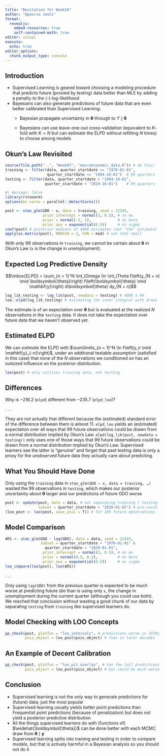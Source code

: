 ```yaml
---
title: "Recitation for Week10"
author: "Apoorva Joshi"
format:
  revealjs:
    embed-resources: true
    self-contained-math: true
editor: visual
execute: 
  echo: true
editor_options: 
  chunk_output_type: console
---
```


## Introduction

```{=html}
<script type="text/x-mathjax-config">
MathJax.Hub.Register.StartupHook("TeX Jax Ready",function () {
  MathJax.Hub.Insert(MathJax.InputJax.TeX.Definitions.macros,{
    cancel: ["Extension","cancel"],
    bcancel: ["Extension","cancel"],
    xcancel: ["Extension","cancel"],
    cancelto: ["Extension","cancel"]
  });
});
</script>
```
-   Supervised Learning is geared toward choosing a modeling procedure that predicts future (proxied by testing) data better than MLE by adding a penalty to the (-) log-likelihood
-   Bayesians can also generate predictions of future data that are even better calibrated than Supervised Learning:
    -   Bayesian propagate uncertainty in $\boldsymbol{\theta}$ through to $Y \mid \boldsymbol{\theta}$

    -   Bayesians can use leave-one-out cross-validation (equivalent to $K$-fold with $K = N$ but can estimate the ELPD without refitting $N$ times) to choose among models

## Okun's Law Revisited

```r
source(file.path("..", "Week07", "macroeconomic_data.R")) # do this!
training <- filter(data, quarter_startdate >= "1970-01-01",
                   quarter_startdate <= "1994-10-01")  # 99 quarters
testing <- filter(data, quarter_startdate > "1994-10-01",
                  quarter_startdate < "2019-10-01")    # 99 quarters
```

```r
#| message: false
library(rstanarm)
options(mc.cores = parallel::detectCores())
```

```r
post <- stan_glm(GDO ~ x, data = training, seed = 12345,
                 prior_intercept = normal(3, 0.5), # on mu
                 prior = normal(-2, 1),            # on beta
                 prior_aux = exponential(0.5))     # on sigma
coef(post) # posterior medians of 4000 estimates (not "the" estimate)
apply(as.matrix(post), MARGIN = 2, FUN = mad) # not that small
```

With only $99$ observations in `training`, we cannot be certain about $\boldsymbol{\theta}$ in Okun's Law (`x` is the change in unemployment).

## Expected Log Predictive Density

$$\mbox{ELPD} = \sum_{n = 1}^N \int_\Omega \ln \int_\Theta f\left(y_{N + n} \mid \boldsymbol{\theta}\right) f\left(\boldsymbol{\theta} \mid \mathbf{y}\right) d\boldsymbol{\theta} dy_{N + n}$$

```r
log_lik_testing <- log_lik(post, newdata = testing) # 4000 x 99
loo::elpd(log_lik_testing) # estimating the inner integral with draws
```

The estimate is of an expectation over $\boldsymbol{\theta}$ but is evaluated at the realized $N$ observations in the `testing` data. It does not take the expectation over future data that we haven't observed yet.

## Estimated ELPD

We can *estimate* the ELPD with $\sum\limits_{n = 1}^N \ln f\left(y_n \mid \mathbf{y}_{-n}\right)$, under an additional testable assumption (satisfied in this case) that none of the $N$ observations we conditioned on has an outsized influence on the posterior distribution.

```r
loo(post) # only utilizes training data, not testing
```

## Differences

Why is $-216.2$ (`elpd`) different from $-235.7$ (`elpd_loo`)?

. . .

They are not actually that different because the (estimated) standard error of the difference between them is almost $11$. `elpd_loo` yields an (estimated) expectation over all ways that $99$ future observations could be drawn from a normal distribution implied by Okun's Law. `elpd(log_lik(post, newdata = testing))` only uses one of those ways that $99$ future observations could be drawn from a normal distribution implied by Okun's Law. Supervised learners see the latter is "genuine" and forget that past testing data is only a proxy for the unobserved future data they actually care about predicting.

## What You Should Have Done

Only using the `training` data in `stan_glm(GDO ~ x, data = training, …)` wasted the $99$ observations in `testing`, which makes our posterior uncertainty about $\boldsymbol{\theta}$ larger and our predictions of future GDO worse

```r
post <- update(post, data = data, # not separating training / testing
               subset = quarter_startdate < "2020-01-01") # pre-covid
(loo_post <- loo(post, save_psis = T)) # for 199 future observations
```

## Model Comparison

```r
AR1 <- stan_glm(GDO ~ lag(GDO), data = data, seed = 12345,
                subset = quarter_startdate > "1970-01-01" &
                  quarter_startdate < "2020-01-01",
                 prior_intercept = normal(3, 0.5), # on mu
                 prior = normal(0.5, 0.2),         # on beta
                 prior_aux = exponential(0.5))     # on sigma
loo_compare(loo(post), loo(AR1))
```

. . .

Only using `lag(GDO)` from the previous quarter is expected to be much worse at predicting future `GDO` than is using only `x`, the change in unemployment during the current quarter (although you could use both). We reached that conclusion without wasting a good chunk of our data by separating `testing` from `training` like supervised learners do.

## Model Checking with LOO Concepts

```r
pp_check(post, plotfun = "loo_intervals", # predictions worse in 1970s
         psis_object = loo_post$psis_object) # than in later decades
```

## An Example of Decent Calibration

```r
pp_check(post, plotfun = "loo_pit_overlay", # too few tail predictions
         psis_object = loo_post$psis_object) # but could be much worse
```

## Conclusion

-   Supervised learning is not the only way to generate predictions for (future) data; just the most popular
-   Supervised learning usually yields better point predictions than Frequentist point predictions (because of penalization) but does not yield a posterior predictive distribution
-   All the things supervised learners do with (functions of) $\widehat{\boldsymbol{\theta}}$ can be done better with each MCMC draw from $\boldsymbol{\theta} \mid \mathbf{y}$
-   Supervised learning splits into training and testing in order to compare models, but that is actively harmful in a Bayesian analysis so you should not do it

